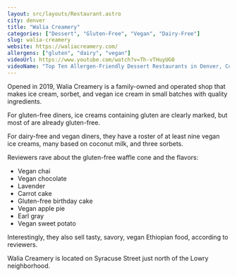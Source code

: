 ```yaml
---
layout: src/layouts/Restaurant.astro
city: denver
title: "Walia Creamery"
categories: ["Dessert", "Gluten-Free", "Vegan", "Dairy-Free"]
slug: walia-creamery
website: https://waliacreamery.com/
allergens: ["gluten", "dairy", "vegan"]
videoUrl: https://www.youtube.com/watch?v=Th-vTHuyUG0
videoName: "Top Ten Allergen-Friendly Dessert Restaurants in Denver, Colorado"
---
```


Opened in 2019, Walia Creamery is a family-owned and operated shop that makes ice cream, sorbet, and vegan ice cream in small batches with quality ingredients.

For gluten-free diners, ice creams containing gluten are clearly marked, but most of are already gluten-free.

For dairy-free and vegan diners, they have a roster of at least nine vegan ice creams, many based on coconut milk, and three sorbets.

Reviewers rave about the gluten-free waffle cone and the flavors:
* Vegan chai
* Vegan chocolate
* Lavender
* Carrot cake
* Gluten-free birthday cake
* Vegan apple pie
* Earl gray
* Vegan sweet potato

Interestingly, they also sell tasty, savory, vegan Ethiopian food, according to reviewers.

Walia Creamery is located on Syracuse Street just north of the Lowry neighborhood.
